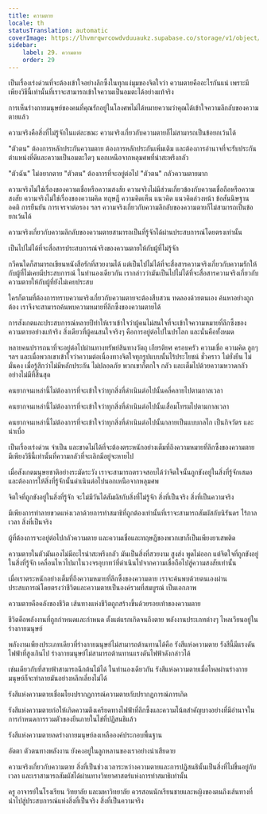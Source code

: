 ```yaml
---
title: ความตาย
locale: th
statusTranslation: automatic
coverImage: https://lhvmrqwrcowdvduuaukz.supabase.co/storage/v1/object/public/strapi-uploads/small_cover-educacion-fundamental.webp-2d51a7828a2b1309555be27f7e2a61a0.webp
sidebar:
    label: 29. ความตาย
    order: 29
---
```

เป็นเรื่องเร่งด่วนที่จะต้องเข้าใจอย่างลึกซึ้งในทุกแง่มุมของจิตใจว่า ความตายคืออะไรกันแน่ เพราะมีเพียงวิธีนี้เท่านั้นที่เราจะสามารถเข้าใจความเป็นอมตะได้อย่างแท้จริง

การเห็นร่างกายมนุษย์ของคนที่คุณรักอยู่ในโลงศพไม่ได้หมายความว่าคุณได้เข้าใจความลึกลับของความตายแล้ว

ความจริงคือสิ่งที่ไม่รู้จักในแต่ละขณะ ความจริงเกี่ยวกับความตายก็ไม่สามารถเป็นข้อยกเว้นได้

"ตัวตน" ต้องการหลักประกันความตาย ต้องการหลักประกันเพิ่มเติม และต้องการอำนาจที่จะรับประกันตำแหน่งที่ดีและความเป็นอมตะใดๆ นอกเหนือจากหลุมศพที่น่าสะพรึงกลัว

"ตัวฉัน" ไม่อยากตาย "ตัวตน" ต้องการที่จะอยู่ต่อไป "ตัวตน" กลัวความตายมาก

ความจริงไม่ใช่เรื่องของความเชื่อหรือความสงสัย ความจริงไม่มีส่วนเกี่ยวข้องกับความเชื่อถือหรือความสงสัย ความจริงไม่ใช่เรื่องของความคิด ทฤษฎี ความคิดเห็น แนวคิด แนวคิดล่วงหน้า ข้อสันนิษฐาน อคติ การยืนยัน การเจรจาต่อรอง ฯลฯ ความจริงเกี่ยวกับความลึกลับของความตายก็ไม่สามารถเป็นข้อยกเว้นได้

ความจริงเกี่ยวกับความลึกลับของความตายสามารถเป็นที่รู้จักได้ผ่านประสบการณ์โดยตรงเท่านั้น

เป็นไปไม่ได้ที่จะสื่อสารประสบการณ์จริงของความตายให้กับผู้ที่ไม่รู้จัก

กวีคนใดก็สามารถเขียนหนังสือรักที่สวยงามได้ แต่เป็นไปไม่ได้ที่จะสื่อสารความจริงเกี่ยวกับความรักให้กับผู้ที่ไม่เคยมีประสบการณ์ ในทำนองเดียวกัน เรากล่าวว่ามันเป็นไปไม่ได้ที่จะสื่อสารความจริงเกี่ยวกับความตายให้กับผู้ที่ยังไม่เคยประสบ

ใครก็ตามที่ต้องการทราบความจริงเกี่ยวกับความตายจะต้องสืบสวน ทดลองด้วยตนเอง ค้นหาอย่างถูกต้อง เราจึงจะสามารถค้นพบความหมายที่ลึกซึ้งของความตายได้

การสังเกตและประสบการณ์หลายปีทำให้เราเข้าใจว่าผู้คนไม่สนใจที่จะเข้าใจความหมายที่ลึกซึ้งของความตายอย่างแท้จริง สิ่งเดียวที่ผู้คนสนใจจริงๆ คือการอยู่ต่อไปในปรโลก และนั่นคือทั้งหมด

หลายคนปรารถนาที่จะอยู่ต่อไปผ่านทางทรัพย์สินทางวัตถุ เกียรติยศ ครอบครัว ความเชื่อ ความคิด ลูกๆ ฯลฯ และเมื่อพวกเขาเข้าใจว่าความต่อเนื่องทางจิตใจทุกรูปแบบนั้นไร้ประโยชน์ ชั่วคราว ไม่ยั่งยืน ไม่มั่นคง เมื่อรู้สึกว่าไม่มีหลักประกัน ไม่ปลอดภัย พวกเขาก็ตกใจ กลัว และเต็มไปด้วยความหวาดกลัวอย่างไม่มีที่สิ้นสุด

คนยากจนเหล่านี้ไม่ต้องการที่จะเข้าใจว่าทุกสิ่งที่ดำเนินต่อไปนั้นคลี่คลายไปตามกาลเวลา

คนยากจนเหล่านี้ไม่ต้องการที่จะเข้าใจว่าทุกสิ่งที่ดำเนินต่อไปนั้นเสื่อมโทรมไปตามกาลเวลา

คนยากจนเหล่านี้ไม่ต้องการที่จะเข้าใจว่าทุกสิ่งที่ดำเนินต่อไปนั้นกลายเป็นแบบกลไก เป็นกิจวัตร และน่าเบื่อ

เป็นเรื่องเร่งด่วน จำเป็น และขาดไม่ได้ที่จะต้องตระหนักอย่างเต็มที่ถึงความหมายที่ลึกซึ้งของความตาย มีเพียงวิธีนี้เท่านั้นที่ความกลัวที่จะเลิกมีอยู่จะหายไป

เมื่อสังเกตมนุษยชาติอย่างระมัดระวัง เราจะสามารถตรวจสอบได้ว่าจิตใจนั้นถูกขังอยู่ในสิ่งที่รู้จักเสมอ และต้องการให้สิ่งที่รู้จักนั้นดำเนินต่อไปนอกเหนือจากหลุมศพ

จิตใจที่ถูกขังอยู่ในสิ่งที่รู้จัก จะไม่มีวันได้สัมผัสกับสิ่งที่ไม่รู้จัก สิ่งที่เป็นจริง สิ่งที่เป็นความจริง

มีเพียงการทำลายขวดแห่งเวลาด้วยการทำสมาธิที่ถูกต้องเท่านั้นที่เราจะสามารถสัมผัสกับนิรันดร ไร้กาลเวลา สิ่งที่เป็นจริง

ผู้ที่ต้องการจะอยู่ต่อไปกลัวความตาย และความเชื่อและทฤษฎีของพวกเขาก็เป็นเพียงยาเสพติด

ความตายในตัวมันเองไม่มีอะไรน่าสะพรึงกลัว มันเป็นสิ่งที่สวยงาม สูงส่ง พูดไม่ออก แต่จิตใจที่ถูกขังอยู่ในสิ่งที่รู้จัก เคลื่อนไหวไปมาในวงจรอุบาทว์ที่ดำเนินไปจากความเชื่อถือไปสู่ความสงสัยเท่านั้น

เมื่อเราตระหนักอย่างเต็มที่ถึงความหมายที่ลึกซึ้งของความตาย เราจะค้นพบด้วยตนเองผ่านประสบการณ์โดยตรงว่าชีวิตและความตายเป็นองค์รวมที่สมบูรณ์ เป็นเอกภาพ

ความตายคือคลังของชีวิต เส้นทางแห่งชีวิตถูกสร้างขึ้นด้วยรอยเท้าของความตาย

ชีวิตคือพลังงานที่ถูกกำหนดและกำหนด ตั้งแต่แรกเกิดจนถึงตาย พลังงานประเภทต่างๆ ไหลเวียนอยู่ในร่างกายมนุษย์

พลังงานเพียงประเภทเดียวที่ร่างกายมนุษย์ไม่สามารถต้านทานได้คือ รังสีแห่งความตาย รังสีนี้มีแรงดันไฟฟ้าที่สูงเกินไป ร่างกายมนุษย์ไม่สามารถต้านทานแรงดันไฟฟ้าดังกล่าวได้

เช่นเดียวกับที่สายฟ้าสามารถฉีกต้นไม้ได้ ในทำนองเดียวกัน รังสีแห่งความตายเมื่อไหลผ่านร่างกายมนุษย์ก็จะทำลายมันอย่างหลีกเลี่ยงไม่ได้

รังสีแห่งความตายเชื่อมโยงปรากฏการณ์ความตายกับปรากฏการณ์การเกิด

รังสีแห่งความตายก่อให้เกิดความตึงเครียดทางไฟฟ้าที่ลึกซึ้งและความโน้ตสำคัญบางอย่างที่มีอำนาจในการกำหนดการรวมตัวของยีนภายในไข่ที่ปฏิสนธิแล้ว

รังสีแห่งความตายลดร่างกายมนุษย์ลงเหลือองค์ประกอบพื้นฐาน

อัตตา ตัวตนทางพลังงาน ยังคงอยู่ในลูกหลานของเราอย่างน่าเสียดาย

ความจริงเกี่ยวกับความตาย สิ่งที่เป็นช่วงเวลาระหว่างความตายและการปฏิสนธินั้นเป็นสิ่งที่ไม่ขึ้นอยู่กับเวลา และเราสามารถสัมผัสได้ผ่านทางวิทยาศาสตร์แห่งการทำสมาธิเท่านั้น

ครู อาจารย์ในโรงเรียน วิทยาลัย และมหาวิทยาลัย ควรสอนนักเรียนชายและหญิงของตนถึงเส้นทางที่นำไปสู่ประสบการณ์แห่งสิ่งที่เป็นจริง สิ่งที่เป็นความจริง

